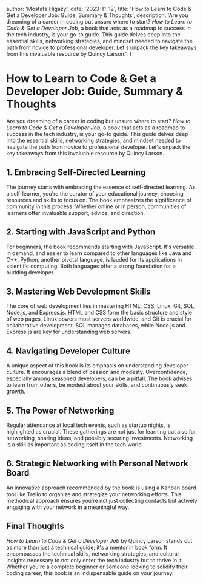 
  author: 'Mostafa Higazy',
  date: '2023-11-12',
  title: 'How to Learn to Code & Get a Developer Job: Guide, Summary & Thoughts',
  description:
    'Are you dreaming of a career in coding but unsure where to start? _How to Learn to Code & Get a Developer Job_, a book that acts as a roadmap to success in the tech industry, is your go-to guide. This guide delves deep into the essential skills, networking strategies, and mindset needed to navigate the path from novice to professional developer. Let\'s unpack the key takeaways from this invaluable resource by Quincy Larson.',
}


# How to Learn to Code & Get a Developer Job: Guide, Summary & Thoughts

Are you dreaming of a career in coding but unsure where to start? _How to Learn to Code & Get a Developer Job_, a book that acts as a roadmap to success in the tech industry, is your go-to guide. This guide delves deep into the essential skills, networking strategies, and mindset needed to navigate the path from novice to professional developer. Let's unpack the key takeaways from this invaluable resource by Quincy Larson.

## 1. Embracing Self-Directed Learning

The journey starts with embracing the essence of self-directed learning. As a self-learner, you're the curator of your educational journey, choosing resources and skills to focus on. The book emphasizes the significance of community in this process. Whether online or in person, communities of learners offer invaluable support, advice, and direction.

## 2. Starting with JavaScript and Python

For beginners, the book recommends starting with JavaScript. It's versatile, in demand, and easier to learn compared to other languages like Java and C++. Python, another pivotal language, is lauded for its applications in scientific computing. Both languages offer a strong foundation for a budding developer.

## 3. Mastering Web Development Skills

The core of web development lies in mastering HTML, CSS, Linux, Git, SQL, Node.js, and Express.js. HTML and CSS form the basic structure and style of web pages, Linux powers most servers worldwide, and Git is crucial for collaborative development. SQL manages databases, while Node.js and Express.js are key for understanding web servers.

## 4. Navigating Developer Culture

A unique aspect of this book is its emphasis on understanding developer culture. It encourages a blend of passion and modesty. Overconfidence, especially among seasoned developers, can be a pitfall. The book advises to learn from others, be modest about your skills, and continuously seek growth.

## 5. The Power of Networking

Regular attendance at local tech events, such as startup nights, is highlighted as crucial. These gatherings are not just for learning but also for networking, sharing ideas, and possibly securing investments. Networking is a skill as important as coding itself in the tech world.

## 6. Strategic Networking with Personal Network Board

An innovative approach recommended by the book is using a Kanban board tool like Trello to organize and strategize your networking efforts. This methodical approach ensures you're not just collecting contacts but actively engaging with your network in a meaningful way.

## Final Thoughts

_How to Learn to Code & Get a Developer Job_ by Quincy Larson stands out as more than just a technical guide; it's a mentor in book form. It encompasses the technical skills, networking strategies, and cultural insights necessary to not only enter the tech industry but to thrive in it. Whether you're a complete beginner or someone looking to solidify their coding career, this book is an indispensable guide on your journey.
